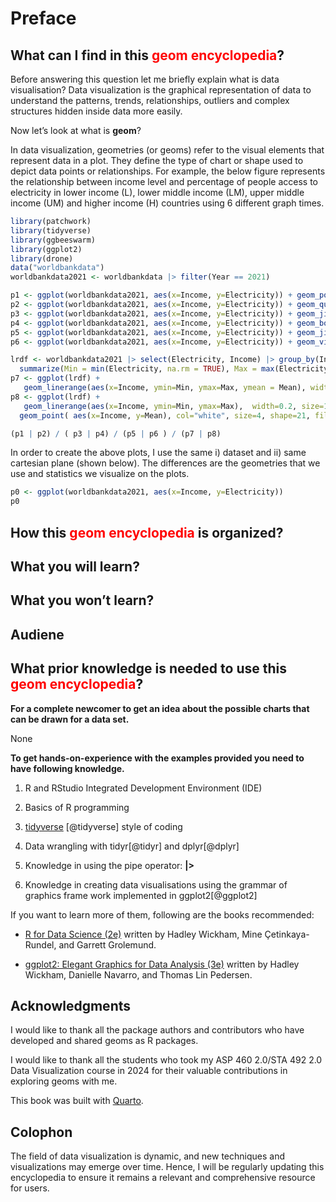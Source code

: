 # Preface {.unnumbered}

## What can I find in this <span style='color:red;'>geom encyclopedia</span>?

Before answering this question let me briefly explain what is data visualisation? Data visualization is the graphical representation of data to understand the patterns, trends, relationships, outliers and complex structures hidden inside data more easily.

Now let's look at what is **geom**?

In data visualization, geometries (or geoms) refer to the visual elements that represent data in a plot. They define the type of chart or shape used to depict data points or relationships. For example, the below figure represents the relationship between income level and percentage of people access to electricity in lower income (L), lower middle income (LM), upper middle income (UM) and higher income (H) countries using 6 different graph times.


```r
library(patchwork)
library(tidyverse)
library(ggbeeswarm)
library(ggplot2)
library(drone)
data("worldbankdata")
worldbankdata2021 <- worldbankdata |> filter(Year == 2021)

p1 <- ggplot(worldbankdata2021, aes(x=Income, y=Electricity)) + geom_point() + ggtitle("A")
p2 <- ggplot(worldbankdata2021, aes(x=Income, y=Electricity)) + geom_quasirandom() + ggtitle("B")
p3 <- ggplot(worldbankdata2021, aes(x=Income, y=Electricity)) + geom_jitter() + ggtitle("C")
p4 <- ggplot(worldbankdata2021, aes(x=Income, y=Electricity)) + geom_boxplot() + ggtitle("D")
p5 <- ggplot(worldbankdata2021, aes(x=Income, y=Electricity)) + geom_jitter() + geom_boxplot(alpha=0.5, outlier.shape = NA) + ggtitle("E")
p6 <- ggplot(worldbankdata2021, aes(x=Income, y=Electricity)) + geom_violin(width = 1, fill="black", trim=TRUE)+ ggtitle("F")

lrdf <- worldbankdata2021 |> select(Electricity, Income) |> group_by(Income) |>
  summarize(Min = min(Electricity, na.rm = TRUE), Max = max(Electricity, na.rm=TRUE), Mean = mean(Electricity, na.rm = TRUE))
p7 <- ggplot(lrdf) + 
   geom_linerange(aes(x=Income, ymin=Min, ymax=Max, ymean = Mean), width=0.2, size=1, color="blue") + ggtitle("G") + ylab("Electricity")
p8 <- ggplot(lrdf) + 
   geom_linerange(aes(x=Income, ymin=Min, ymax=Max),  width=0.2, size=1, color="blue") + 
  geom_point( aes(x=Income, y=Mean), col="white", size=4, shape=21, fill="red") + ggtitle("H") + ylab("Electricity")

(p1 | p2) / ( p3 | p4) / (p5 | p6 ) / (p7 | p8)
```

In order to create the above plots, I use the same i) dataset and ii) same cartesian plane (shown below). The differences are the geometries that we use and statistics we visualize on the plots.

```r
p0 <- ggplot(worldbankdata2021, aes(x=Income, y=Electricity))
p0
```



## How this <span style='color:red;'>geom encyclopedia</span> is organized?

## What you will learn?


## What you won't learn?


## Audiene

## What prior knowledge is needed to use this <span style='color:red;'>geom encyclopedia</span>?

**For a complete newcomer to get an idea about the possible charts that can be drawn for a data set.**

 None


**To get hands-on-experience with the examples provided you need to have following knowledge.**

1. R and RStudio  Integrated Development Environment (IDE)

2. Basics of R programming

3. [tidyverse](https://www.tidyverse.org/) [@tidyverse] style of coding

4. Data wrangling with tidyr[@tidyr] and dplyr[@dplyr]

5. Knowledge in using the pipe operator:  **|>**

6. Knowledge in creating data visualisations using the grammar of graphics frame work implemented in ggplot2[@ggplot2]

If you want to learn more of them, following are the books recommended:

- [R for Data Science (2e)](https://r4ds.hadley.nz/) written by Hadley Wickham, Mine Çetinkaya-Rundel, and Garrett Grolemund.

- [ggplot2: Elegant Graphics for Data Analysis (3e)](https://ggplot2-book.org/)  written by Hadley Wickham, Danielle Navarro, and Thomas Lin Pedersen.

## Acknowledgments

I would like to thank all the package authors and contributors who have developed and shared geoms as R packages.

I would like to thank all the students who took my ASP 460 2.0/STA 492 2.0 Data Visualization course in 2024 for their valuable contributions in exploring geoms with me.

This book was built with <a href="https://quarto.org/">Quarto</a>. 

## Colophon

The field of data visualization is dynamic, and new techniques and visualizations may emerge over time. Hence, I will be regularly updating this encyclopedia to ensure it remains a relevant and comprehensive resource for users.